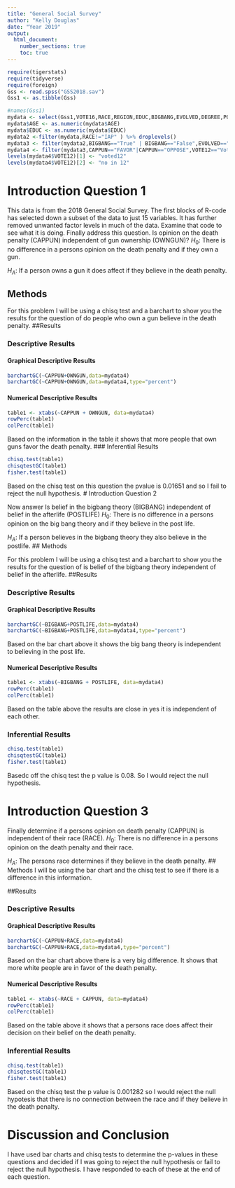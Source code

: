 ---
title: "General Social Survey"
author: "Kelly Douglas"
date: "Year 2019"
output: 
  html_document:
    number_sections: true
    toc: true
---


```{r include=FALSE,echo=FALSE}
require(tigerstats)
require(tidyverse)
require(foreign)
Gss <- read.spss("GSS2018.sav")
Gss1 <- as.tibble(Gss)
```

```{r include=FALSE,echo=FALSE}
#names(Gss1)
mydata <- select(Gss1,VOTE16,RACE,REGION,EDUC,BIGBANG,EVOLVED,DEGREE,POSTLIFE,AGE,OWNGUN,CAPPUN,COURTS,POLVIEWS,VOTE12,GOD)
mydata$AGE <- as.numeric(mydata$AGE)
mydata$EDUC <- as.numeric(mydata$EDUC)
mydata2 <-filter(mydata,RACE!="IAP" ) %>% droplevels()
mydata3 <- filter(mydata2,BIGBANG=="True" | BIGBANG=="False",EVOLVED=="True"|EVOLVED=="False",POSTLIFE=="YES"|POSTLIFE=="NO",OWNGUN=="YES"|OWNGUN=="NO",COURTS=="TOO HARSH"|COURTS=="NOT HARSH ENOUGH"|COURTS=="ABOUT RIGHT") %>% droplevels()
mydata4 <- filter(mydata3,CAPPUN=="FAVOR"|CAPPUN=="OPPOSE",VOTE12=="Voted"|VOTE12=="Did not vote",VOTE16=="Voted"|VOTE16=="Did not vote") %>% droplevels()
levels(mydata4$VOTE12)[1] <- "voted12"
levels(mydata4$VOTE12)[2] <- "no in 12"

```



# Introduction Question 1

<!--In this section you explain what you are trying to show.  Where did the data come from?  What is the research or other question you are trying to answer?!-->

This data is from the 2018 General Social Survey. The first blocks of R-code has selected down a subset of the data to just 15 variables. It has further removed unwanted factor levels in much of the data. Examine that code to see what it is doing. Finally address this question.  Is opinion on the death penalty (CAPPUN) independent of gun ownership (OWNGUN)?
$H_0$: There is no difference in a persons opinion on the death penalty and if they own a gun. 

$H_A$: If a person owns a gun it does affect if they believe in the death penalty.

## Methods

<!--Decide on your methods:  use "variable analysis" or other appropriate descriptors.  Make sure to choose at least one graphical method and at least one numerical method.!-->
For this problem I will be using a chisq test and a barchart to show you the results for the question of do people who own a gun believe in the death penalty. 
##Results

<!--Divide this section into two sub-sections:  One for your descriptive  results and one for your inferential results.!-->

### Descriptive Results

#### Graphical Descriptive Results

<!--Graphical results here.  Make sure to show your code.  Provide appropriate labels for axes, giving units if possible, and provide a good title for the graph, too.  Use the graphical results to describe the patterns if any that exist in the data as focused toward the research question!-->
```{r}
barchartGC(~CAPPUN+OWNGUN,data=mydata4)
barchartGC(~CAPPUN+OWNGUN,data=mydata4,type="percent")
```

#### Numerical Descriptive Results

<!--Numerical results go here. Use the numerical results to describe the patterns if any that exist in the data as focused toward the research question!-->
```{r}
table1 <- xtabs(~CAPPUN + OWNGUN, data=mydata4)
rowPerc(table1)
colPerc(table1)
```
Based on the information in the table it shows that more people that own guns favor the death penalty. 
### Inferential Results

<!--State hypothesis clearly.  Make sure your discussion of the inferential test covers all the aspects that the test output produces, such as test statistic, p-value etc.  Make a decision about the null hypothesis, explain the assumptions on which the selected test/procedure was based, and why the chosen procedure satisfys the assumptions and is appropriate to answer the research question!-->
```{r}
chisq.test(table1)
chisqtestGC(table1)
fisher.test(table1)
```
Based on the chisq test on this question the pvalue is 0.01651 and so I fail to reject the null hypothesis.
# Introduction Question 2

<!--In this section you explain what you are trying to show.  Where did the data come from?  What is the research or other question you are trying to answer?!-->

Now answer Is belief in the bigbang theory (BIGBANG) independent of belief in the afterlife (POSTLIFE)
$H_0$: There is no difference in a persons opinion on the big bang theory and if they believe in the post life. 

$H_A$: If a person believes in the bigbang theory they also believe in the postlife.
## Methods

<!--Decide on your methods:  use "variable analysis" or other appropriate descriptors.  Make sure to choose at least one graphical method and at least one numerical method.!-->
For this problem I will be using a chisq test and a barchart to show you the results for the question of is belief of the bigbang theory independent of belief in the afterlife. 
##Results

<!--Divide this section into two sub-sections:  One for your descriptive  results and one for your inferential results.!-->

### Descriptive Results

#### Graphical Descriptive Results
```{r}
barchartGC(~BIGBANG+POSTLIFE,data=mydata4)
barchartGC(~BIGBANG+POSTLIFE,data=mydata4,type="percent")
```

Based on the bar chart above it shows the big bang theory is independent to believing in the post life.
<!--Graphical results here.  Make sure to show your code.  Provide appropriate labels for axes, giving units if possible, and provide a good title for the graph, too.  Use the graphical results to describe the patterns if any that exist in the data as focused toward the research question!-->

#### Numerical Descriptive Results
```{r}
table1 <- xtabs(~BIGBANG + POSTLIFE, data=mydata4)
rowPerc(table1)
colPerc(table1)
```
Based on the table above the results are close in yes it is independent of each other. 
<!--Numerical results go here. Use the numerical results to describe the patterns if any that exist in the data as focused toward the research question!-->

### Inferential Results
```{r}
chisq.test(table1)
chisqtestGC(table1)
fisher.test(table1)
```
Basedc off the chisq test the p value is 0.08. So I would reject the null hypothesis. 
<!--State hypothesis clearly.  Make sure your discussion of the inferential test covers all the aspects that the test output produces, such as test statistic, p-value etc.  Make a decision about the null hypothesis, explain the assumptions on which the selected test/procedure was based, and why the chosen procedure satisfys the assumptions and is appropriate to answer the research question!-->

# Introduction Question 3

<!--In this section you explain what you are trying to show.  Where did the data come from?  What is the research or other question you are trying to answer?!-->

Finally determine if a persons opinion on death penalty (CAPPUN) is independent of their race (RACE).
$H_0$: There is no difference in a persons opinion on the death penalty and their race. 

$H_A$: The persons race determines if they believe in the death penalty.
## Methods
I will be using the bar chart and the chisq test to see if there is a difference in this information. 
<!--Decide on your methods:  use "variable analysis" or other appropriate descriptors.  Make sure to choose at least one graphical method and at least one numerical method.!-->

##Results

<!--Divide this section into two sub-sections:  One for your descriptive  results and one for your inferential results.!-->

### Descriptive Results

#### Graphical Descriptive Results

```{r}
barchartGC(~CAPPUN+RACE,data=mydata4)
barchartGC(~CAPPUN+RACE,data=mydata4,type="percent")
```
Based on the bar chart above there is a very big difference. It shows that more white people are in favor of the death penalty.
<!--Graphical results here.  Make sure to show your code.  Provide appropriate labels for axes, giving units if possible, and provide a good title for the graph, too.  Use the graphical results to describe the patterns if any that exist in the data as focused toward the research question!-->

#### Numerical Descriptive Results
```{r}
table1 <- xtabs(~RACE + CAPPUN, data=mydata4)
rowPerc(table1)
colPerc(table1)
```
Based on the table above it shows that a persons race does affect their decision on their belief on the death penalty. 
<!--Numerical results go here. Use the numerical results to describe the patterns if any that exist in the data as focused toward the research question!-->

### Inferential Results
```{r}
chisq.test(table1)
chisqtestGC(table1)
fisher.test(table1)
```
Based on the chisq test the p value is 0.001282 so I would reject the null hypotesis that there is no connection between the race and if they believe in the death penalty. 
<!--State hypothesis clearly.  Make sure your discussion of the inferential test covers all the aspects that the test output produces, such as test statistic, p-value etc.  Make a decision about the null hypothesis, explain the assumptions on which the selected test/procedure was based, and why the chosen procedure satisfys the assumptions and is appropriate to answer the research question!-->


# Discussion and Conclusion
I have used bar charts and chisq tests to determine the p-values in these questions and decided if I was going to reject the null hypothesis or fail to reject the null hypothesis. I have responded to each of these at the end of each question. 
<!--Discussion and conclusion here.  If you found a relationship be sure to consider whether the relationship occurs because one of the variavbles causes the other, or whether they perhasps are related for some other reason.  Watch the chapter 6 videos from the GeorgeTown videos collection.!-->

